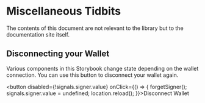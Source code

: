 
# Miscellaneous Tidbits
The contents of this document are not relevant to the library but to the documentation site itself.

## Disconnecting your Wallet
Various components in this Storybook change state depending on the wallet connection. You can use
this button to disconnect your wallet again.

<button disabled={!signals.signer.value} onClick={() => {
  forgetSigner();
  signals.signer.value = undefined;
  location.reload();
}}>Disconnect Wallet</button>
